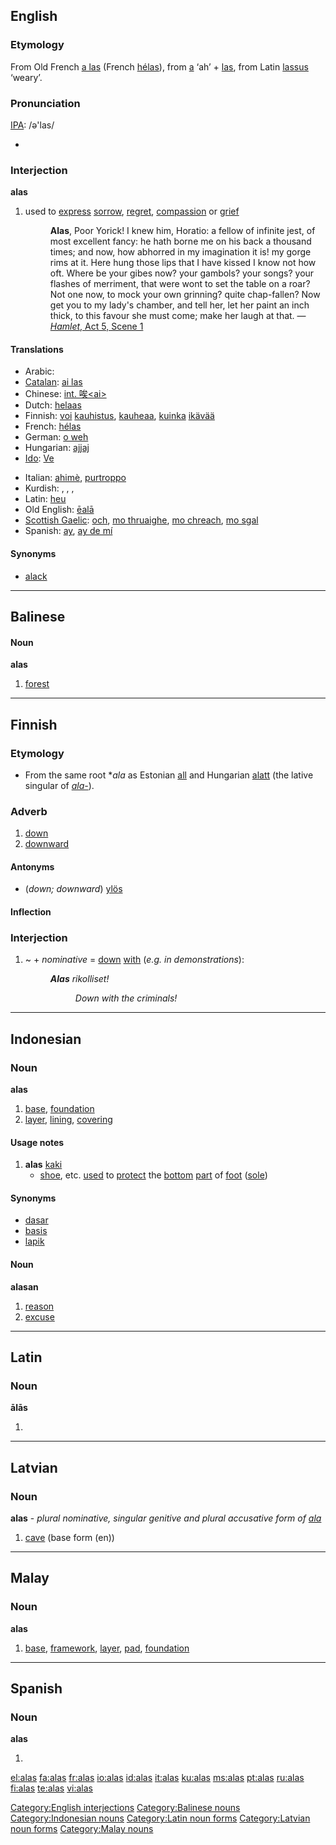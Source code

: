 ==English==

===Etymology===
From Old French [[a las]] (French [[hélas]]), from [[a]] ‘ah’ + [[las]], from Latin [[lassus]] ‘weary’.

===Pronunciation===
[[IPA]]: /ə'las/
*{{audio|en-us-alas.ogg|Audio (US)}}

===Interjection===
'''alas'''

# used to [[express]] [[sorrow]], [[regret]], [[compassion]] or [[grief]]
#: <b>Alas</b>, Poor Yorick! I knew him, Horatio: a fellow of infinite jest, of most excellent fancy: he hath borne me on his back a thousand times; and now, how abhorred in my imagination it is! my gorge rims at it. Here hung those lips that I have kissed I know not how oft. Where be your gibes now? your gambols? your songs? your flashes of merriment, that were wont to set the table on a roar? Not one now, to mock your own grinning? quite chap-fallen? Now get you to my lady's chamber, and tell her, let her paint an inch thick, to this favour she must come; make her laugh at that.  &mdash;[http://shakespeare.mit.edu/hamlet/hamlet.5.1.html ''Hamlet'', Act 5, Scene 1]

====Translations====
{{trans-top|exclamation of sorrow etc.}}
*Arabic: {{ARchar|[[واه]]}}
*[[Catalan]]: [[ai las]]
*Chinese: [[int. 唉<ai>]]
*Dutch: [[helaas]]
*Finnish: [[voi]] [[kauhistus]], [[kauhea|kauheaa]], [[kuinka]] [[ikävä|ikävää]]
*French: [[hélas]]
*German: [[o weh]]
*Hungarian: [[ajjaj]]
*[[Ido]]: [[Ve]]
{{trans-mid}}
*Italian: [[ahimè]], [[purtroppo]]
*Kurdish: {{KUchar|[[ئاخ]]}}, {{KUchar|[[هاوار]]}}, {{KUchar|[[هه‌ی هاوار]]}}, {{KUchar|[[داخاکه‌م]]}}
*Latin: [[Heu|heu]]
*Old English: [[eala|ēalā]]
*[[Scottish Gaelic]]: [[och]], [[mo thruaighe]], [[mo chreach]], [[mo sgal]]
*Spanish: [[ay]], [[ay de mí]]
{{trans-bottom}}

====Synonyms====
*[[alack]]

[[Category:English interjections]]

----

==Balinese==

====Noun====
{{rfc-level|Noun at L4+ not in L3 POS section}}
'''alas'''

# [[forest]]

[[Category:Balinese nouns]]

----

==Finnish==

===Etymology===
*From the same {{Ural.|fi}} root *''ala'' as Estonian [[all]] and Hungarian [[alatt]] (the lative singular of ''[[ala-]]'').

===Adverb===
{{fi-adv}}

# [[down]]
# [[downward]]

====Antonyms====
*(''down; downward'') [[ylös]]

====Inflection====
{{fi-decl-pron|8s=[[alla]]|9s=[[alta]]|10s=[[alle]]|a1s=[[alhaalla]]|a2s=[[alhaalta]]|a3s=[[alhaalle]]|a4s=[[alas]]|a10s=[[ali]]<br/>[[alitse]]|a11s=[[allekkain]]<br/>([[alakkain]])|a12s=[[alatusten]]}}

===Interjection===
{{fi-int}}

# ~ + ''nominative'' = [[down]] [[with]] (''e.g. in demonstrations''):
#:'''''Alas''' rikolliset!''
#::''Down with the criminals!''

----

==Indonesian==

===Noun===
'''alas'''

# [[base]], [[foundation]]
# [[layer]], [[lining]], [[covering]]

====Usage notes====
# '''alas''' [[kaki]]
#* [[shoe]], etc. [[use]]d to [[protect]] the [[bottom]] [[part]] of [[foot]] ([[sole]])

====Synonyms====
* [[dasar]]
* [[basis]]
* [[lapik]]

====Noun====
'''alasan'''

# [[reason]]
# [[excuse]]

[[Category:Indonesian nouns]]

----

==Latin==

===Noun===
'''ālās''' {{f}}

# {{inflection of|ala#Latin|āla|acc|p}}

[[Category:Latin noun forms]]

----

==Latvian==

===Noun===
'''alas''' - ''plural nominative, singular genitive and plural accusative form of [[ala]]''

# [[cave]] (base form (en))
{{lv-noun-d4|al|a}}

[[Category:Latvian noun forms]]

----

==Malay==

===Noun===
'''alas'''

# [[base]], [[framework]], [[layer]], [[pad]], [[foundation]]

[[Category:Malay nouns]]

----

==Spanish==

===Noun===
'''alas''' {{f|p}}

# {{plural of|ala|lang=Spanish}}

[[el:alas]]
[[fa:alas]]
[[fr:alas]]
[[io:alas]]
[[id:alas]]
[[it:alas]]
[[ku:alas]]
[[ms:alas]]
[[pt:alas]]
[[ru:alas]]
[[fi:alas]]
[[te:alas]]
[[vi:alas]]